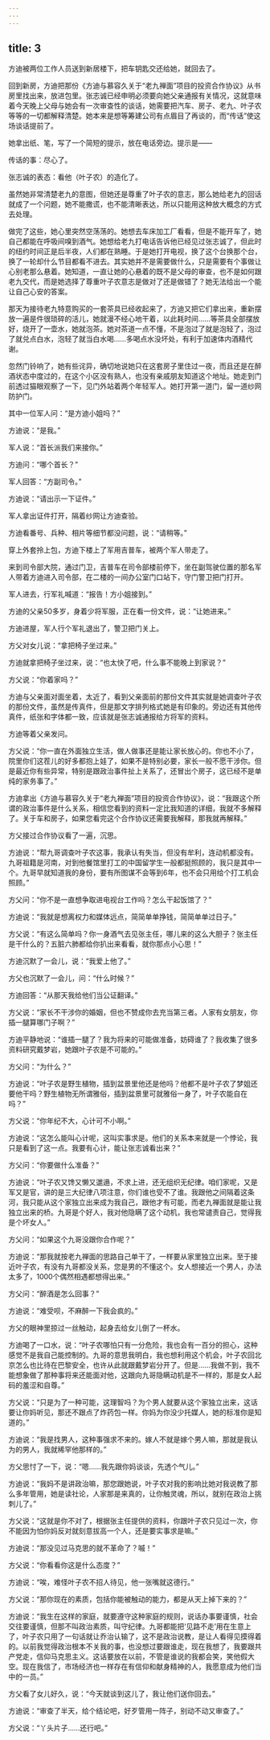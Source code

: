 ```yaml
---
---
---
```

title: 3
---



方迪被两位工作人员送到新居楼下，把车钥匙交还给她，就回去了。

回到新房，方迪把那份《方迪与慕容久关于“老九禅面”项目的投资合作协议》从书房里找出来，放进包里。张志诚已经申明必须要向她父亲通报有关情况，这就意味着今天晚上父母与她会有一次审查性的谈话，她需要把汽车、房子、老九、叶子农等等的一切都解释清楚。她本来是想等筹建公司有点眉目了再谈的，而“传话”使这场谈话提前了。

她拿出纸、笔，写了一个简短的提示，放在电话旁边。提示是——

传话的事：尽心了。

张志诚的表态：看他（叶子农）的造化了。

虽然她非常清楚老九的意图，但她还是尊重了叶子农的意志，那么她给老九的回话就成了一个问题，她不能撒谎，也不能清晰表达，所以只能用这种放大概念的方式去处理。

做完了这些，她心里突然空荡荡的。她想去车床加工厂看看，但是不能开车了，她自己都能在呼吸间嗅到酒气。她想给老九打电话告诉他已经见过张志诚了，但此时的纽约时间正是后半夜，人们都在熟睡。于是她打开电视，换了这个台换那个台，换了一轮却什么节目都看不进去。其实她并不是需要做什么，只是需要有个事做让心别老那么悬着。她知道，一直让她的心悬着的既不是父母的审查，也不是如何跟老九交代，而是她选择了尊重叶子农意志是做对了还是做错了？她无法给出一个能让自己心安的答案。

那天为接待老九特意购买的一套茶具已经收起来了，方迪又把它们拿出来，重新摆放一遍是件很琐碎的活儿，她就漫不经心地干着，以此耗时间……等茶具全部摆放好，烧开了一壶水，她就泡茶。她对茶道一点不懂，不是泡过了就是泡轻了，泡过了就兑点白水，泡轻了就当白水喝……多喝点水没坏处，有利于加速体内酒精代谢。

忽然门铃响了，她有些诧异，确切地说她只在这套房子里住过一夜，而且还是在醉酒状态中度过的，在这个小区没有熟人，也没有亲戚朋友知道这个地址。她走到门前透过猫眼观察了一下，见门外站着两个年轻军人。她打开第一道门，留一道纱网防护门。

其中一位军人问：“是方迪小姐吗？”

方迪说：“是我。”

军人说：“首长派我们来接你。”

方迪问：“哪个首长？”

军人回答：“方副司令。”

方迪说：“请出示一下证件。”

军人拿出证件打开，隔着纱网让方迪查验。

方迪看番号、兵种、相片等细节都没问题，说：“请稍等。”

穿上外套拎上包，方迪下楼上了军用吉普车，被两个军人带走了。

来到司令部大院，通过门卫，吉普车在司令部楼前停下，坐在副驾驶位置的那名军人带着方迪进入司令部，在二楼的一间办公室门口站下，守门警卫把门打开。

军人进去，行军礼喊道：“报告！方小姐接到。”

方迪的父亲50多岁，身着少将军服，正在看一份文件，说：“让她进来。”

方迪进屋，军人行个军礼退出了，警卫把门关上。

方父对女儿说：“拿把椅子坐过来。”

方迪就拿把椅子坐过来，说：“也太快了吧，什么事不能晚上到家说？”

方父说：“你着家吗？”

方迪与父亲面对面坐着，太近了，看到父亲面前的那份文件其实就是她调查叶子农的那份文件，虽然是传真件，但是那文字排列格式她是有印象的。旁边还有其他传真件，纸张和字体都一致，应该就是张志诚通报给方将军的资料。

方迪等着父亲发问。

方父说：“你一直在外面独立生活，做人做事还是能让家长放心的。你也不小了，院里你们这茬儿的好多都抱上娃了，如果不是特别必要，家长一般不愿干涉你。但是最近你有些异常，特别是跟政治事件扯上关系了，还冒出个房子，这已经不是单纯的家务事了。”

方迪拿出《方迪与慕容久关于“老九禅面”项目的投资合作协议》，说：“我跟这个所谓的政治事件是什么关系，相信您看到的资料一定比我知道的详细，我就不多解释了。关于车和房子，如果您看完这个合作协议还需要我解释，那我就再解释。”

方父接过合作协议看了一遍，沉思。

方迪说：“帮九哥调查叶子农这事，我承认有失当，但没有牟利，连动机都没有。九哥祖籍是河南，对到他餐馆里打工的中国留学生一般都挺照顾的，我只是其中一个。九哥早就知道我的身份，要有所图谋不会等到6年，也不会只用给个打工机会照顾。”

方父问：“你不是一直想争取进电视台工作吗？怎么干起饭馆了？”

方迪说：“我就是想离权力和媒体远点，简简单单挣钱，简简单单过日子。”

方父说：“有这么简单吗？你一身酒气去见张主任，哪儿来的这么大胆子？张主任是干什么的？五脏六肺都给你扒出来看看，就你那点小心思！”

方迪沉默了一会儿，说：“我爱上他了。”

方父也沉默了一会儿，问：“什么时候？”

方迪回答：“从那天我给他们当公证翻译。”

方父说：“家长不干涉你的婚姻，但也不赞成你去充当第三者。人家有女朋友，你插一腿算哪门子啊？”

方迪平静地说：“谁插一腿了？我为将来的可能做准备，妨碍谁了？我收集了很多资料研究戴梦岩，她跟叶子农是不可能的。”

方父问：“为什么？”

方迪说：“叶子农是野生植物，插到盆景里他还是他吗？他都不是叶子农了梦姐还要他干吗？野生植物无所谓雅俗，插到盆景里可就雅俗一身了，叶子农能自在吗？”

方父说：“你年纪不大，心计可不小啊。”

方迪说：“这怎么能叫心计呢，这叫实事求是。他们的关系本来就是一个悖论，我只是看到了这一点。我要有心计，能让张志诚看出来？”

方父问：“你要做什么准备？”

方迪说：“叶子农又馋又懒又邋遢，不求上进，还无组织无纪律。咱们家呢，又是军又是官，讲的是三大纪律八项注意，你们谁也受不了谁。我跟他之间隔着这条河，我只能从这个家独立出来成为我自己，跟他才有可能，而老九禅面就是能让我独立出来的桥。九哥是个好人，我对他隐瞒了这个动机，我也常谴责自己，觉得我是个坏女人。”

方父问：“如果这个九哥没跟你合作呢？”

方迪说：“那我就按老九禅面的思路自己单干了，一样要从家里独立出来。至于接近叶子农，有没有九哥都没关系，您是男的不懂这个。女人想接近一个男人，办法太多了，1000个偶然相遇都想得出来。”

方父问：“醉酒是怎么回事？”

方迪说：“难受呗，不麻醉一下我会疯的。”

方父的眼神里掠过一丝触动，起身去给女儿倒了一杯水。

方迪喝了一口水，说：“叶子农哪怕只有一分危险，我也会有一百分的担心，这种感觉不是我自己能控制的。九哥的意思我明白，我也想利用这个机会，叶子农回北京怎么也比待在巴黎安全，也许从此就跟戴梦岩分开了。但是……我做不到，我不能想象做了那种事将来还能面对他，这跟向九哥隐瞒动机是不一样的，那是女人起码的羞涩和自尊。”

方父说：“只是为了一种可能，这理智吗？为个男人就要从这个家独立出来，这话要让你妈听见，那还不跟点了炸药包一样。你妈为你没少托媒人，她的标准你是知道的。”

方迪说：“我是找男人，这种事强求不来的。嫁人不就是嫁个男人嘛，那就是我认为的男人，我就稀罕他那样的。”

方父思忖了一下，说：“嗯……我先跟你妈谈谈，先透个气儿。”

方迪说：“我妈不是讲政治嘛，那您跟她说，叶子农对我的影响比她对我说教了那么多年管用，她是读社论，人家那是来真的，让你触灵魂，所以，就别在政治上挑刺儿了。”

方父说：“这就是你不对了，根据张主任提供的资料，你跟叶子农只见过一次，你不能因为怕你妈反对就刻意拔高一个人，还是要实事求是嘛。”

方迪说：“那没见过马克思的就不革命了？嘁！”

方父说：“你看看你这是什么态度？”

方迪说：“唉，难怪叶子农不招人待见，他一张嘴就这德行。”

方父说：“那你现在的素质，包括你能被触动的能力，都是从天上掉下来的？”

方迪说：“我生在这样的家庭，就要遵守这种家庭的规则，说话办事要谨慎，社会交往要谨慎，但那不叫政治素质，叫守纪律。九哥都能把‘见路不走’用在生意上了，叶子农只用了一句话就让乔治认输了，这不是政治说教，是让人看得见摸得着的。以前我觉得政治根本不关我的事，也没想过要跟谁走，现在我想了，我要跟共产党走，信仰马克思主义。这话要放在以前，不管是谁说的我都会笑，笑他假大空。现在我信了，市场经济也一样存在有信仰和献身精神的人，我愿意成为他们当中的一员。”

方父看了女儿好久，说：“今天就谈到这儿了，我让他们送你回去。”

方迪说：“审查了半天，给个结论吧，好歹管用一阵子，别动不动又审查了。”

方父说：“丫头片子……还行吧。”